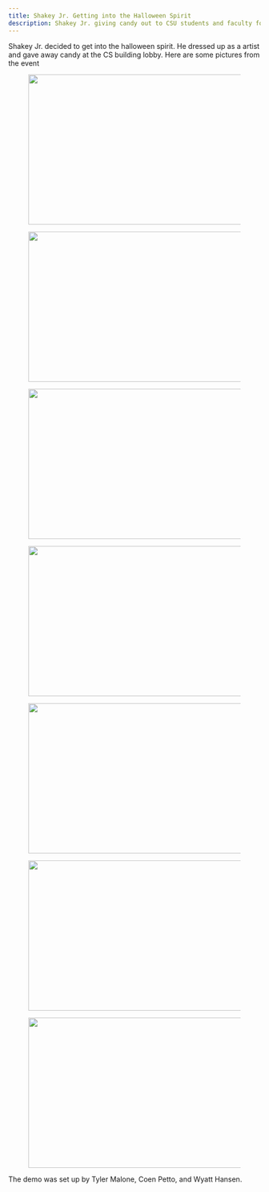 ```yaml
---
title: Shakey Jr. Getting into the Halloween Spirit
description: Shakey Jr. giving candy out to CSU students and faculty for Halloween
---
```

Shakey Jr. decided to get into the halloween spirit. He dressed up as a artist and gave away candy at the CS building lobby. 
Here are some pictures from the event
<figure> <img src="/images/shaky-halloween-24-0.jpg" alt="" width="500" height="300" /></figure>
<figure> <img src="/images/shaky-halloween-24-1.jpg" alt="" width="500" height="300" /></figure>
<figure> <img src="/images/shaky-halloween-24-2.jpg" alt="" width="500" height="300" /></figure>
<figure> <img src="/images/shaky-halloween-24-3.jpg" alt="" width="500" height="300" /></figure>
<figure> <img src="/images/shaky-halloween-24-4.jpg" alt="" width="500" height="300" /></figure>
<figure> <img src="/images/shaky-halloween-24-5.jpg" alt="" width="500" height="300" /></figure>
<figure> <img src="/images/shaky-halloween-24-6.jpg" alt="" width="500" height="300" /></figure>

The demo was set up by Tyler Malone, Coen Petto, and Wyatt Hansen.
